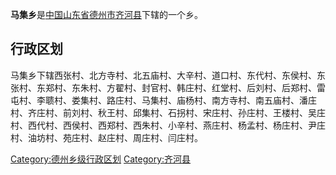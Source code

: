 '''马集乡'''是[[中华人民共和国|中国]][[山东省|山东省]][[德州市|德州市]][[齐河县|齐河县]]下辖的一个乡。

== 行政区划 ==

马集乡下辖西张村、北方寺村、北五庙村、大辛村、道口村、东代村、东侯村、东张村、东郑村、东朱村、方翟村、封官村、韩庄村、红堂村、后刘村、后郑村、雷屯村、李聩村、娄集村、路庄村、马集村、庙杨村、南方寺村、南五庙村、潘庄村、齐庄村、前刘村、秋王村、邱集村、石拐村、宋庄村、孙庄村、王楼村、吴庄村、西代村、西侯村、西郑村、西朱村、小辛村、燕庄村、杨孟村、杨庄村、尹庄村、油坊村、苑庄村、赵庄村、周庄村、闫庄村。

{{山东小作品}}
{{齐河县行政区划}}

[[Category:德州乡级行政区划|Category:德州乡级行政区划]]
[[Category:齐河县|Category:齐河县]]